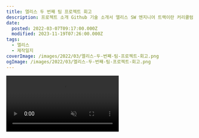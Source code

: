 ```yaml
---
title: 엘리스 두 번째 팀 프로젝트 회고
description: 프로젝트 소개 Github 기술 소개서 엘리스 SW 엔지니어 트랙이란 커리큘럼 속에서 꽤 오랜 시간 함께 교육을 들었으나, 비대면으로 진행된 탓에 교육생 간 소통이 원활하지 못했습니다.더군다나 수료 후에도 지속해서 교육생을 묶어줄 커뮤니티의 부재를 해결하고자 커뮤니티를 제작하게 되었습니다. 안타깝게 AI 트랙을 4기 동안이나 진행하면서도 없던 커뮤니티가 저희 수료 날에 디스코드 서버로 생겨버린 탓에 흐지부지되긴 했습니다. 엘리스에서 제공해준
date:
  posted: 2022-03-07T09:17:00.000Z
  modified: 2023-11-19T07:26:00.000Z
tags:
  - 엘리스
  - 제작일지
coverImage: /images/2022/03/엘리스-두-번째-팀-프로젝트-회고.png
ogImage: /images/2022/03/엘리스-두-번째-팀-프로젝트-회고.png
---
```


<video autoPlay playsInline muted loop src="/images/2022/03/Coderland.mp4" />

## 프로젝트 소개

* [Github](https://github.com/marshallku/Coderland)
* [기술 소개서](https://elice.notion.site/f1694b3c74dc452d86d83b90ec4ab361)

엘리스 SW 엔지니어 트랙이란 커리큘럼 속에서 꽤 오랜 시간 함께 교육을 들었으나, 비대면으로 진행된 탓에 교육생 간 소통이 원활하지 못했습니다.  
더군다나 수료 후에도 지속해서 교육생을 묶어줄 커뮤니티의 부재를 해결하고자 커뮤니티를 제작하게 되었습니다.

안타깝게 AI 트랙을 4기 동안이나 진행하면서도 없던 커뮤니티가 저희 수료 날에 디스코드 서버로 생겨버린 탓에 흐지부지되긴 했습니다.

엘리스에서 제공해준 서버 외에도 제 서버 2대를 사비로 투자했고, 팀원 분 aws 프리티어 클라우드도 투자했고, [coderland.dev](https://coderland.dev/)이란 도메인까지 사비로 구매해 여러모로 진심으로 준비한 프로젝트였으나, 결과가 조금 아쉽게 돼버렸네요.  
주제 자체가 엘리스 측에서 뭔가 진행하면 바로 엎어지기 쉬운 주제라 꾸준히 생각하고 경계하고 있었으나, 이리 빨리 엎어지는 것까진 안타깝게도 예상하지 못했습니다.

### 기술 스택

**Frontend**

![TypeScript](https://img.shields.io/badge/typescript-%23007ACC.svg?style=for-the-badge&logo=typescript&logoColor=white) ![React](https://img.shields.io/badge/react-%2320232a.svg?style=for-the-badge&logo=react&logoColor=%2361DAFB) ![CSS3](https://img.shields.io/badge/css3-%231572B6.svg?style=for-the-badge&logo=css3&logoColor=white) ![Jest](https://img.shields.io/badge/-jest-%23C21325?style=for-the-badge&logo=jest&logoColor=white) ![Vite](https://img.shields.io/static/v1?style=for-the-badge&message=Vite&color=646CFF&logo=Vite&logoColor=FFFFFF&label=) 

**Backend**

![TypeScript](https://img.shields.io/badge/typescript-%23007ACC.svg?style=for-the-badge&logo=typescript&logoColor=white) ![Express.js](https://img.shields.io/badge/express.js-%23404d59.svg?style=for-the-badge&logo=express&logoColor=%2361DAFB) ![Jest](https://img.shields.io/badge/-jest-%23C21325?style=for-the-badge&logo=jest&logoColor=white) ![PHP](https://img.shields.io/badge/php-%23777BB4.svg?style=for-the-badge&logo=php&logoColor=white) 

**Database**

![MongoDB](https://img.shields.io/badge/MongoDB-%234ea94b.svg?style=for-the-badge&logo=mongodb&logoColor=white) 

**Server**

![Nginx](https://img.shields.io/badge/nginx-%23009639.svg?style=for-the-badge&logo=nginx&logoColor=white) 

**Version Control**

![Git](https://img.shields.io/badge/git-%23F05033.svg?style=for-the-badge&logo=git&logoColor=white) ![GitLab](https://img.shields.io/badge/gitlab-%23181717.svg?style=for-the-badge&logo=gitlab&logoColor=white) 

**CI / CD**

![GitLab CI](https://img.shields.io/badge/gitlab%20ci-%23181717.svg?style=for-the-badge&logo=gitlab&logoColor=white) 

**OS**

![Ubuntu](https://img.shields.io/badge/Ubuntu-E95420?style=for-the-badge&logo=ubuntu&logoColor=white) 

### 서버 구조

![코더랜드 서버 구조](/images/2022/03/server-structure.png)

## 시작하기 전 세운 목표

* 코드 리뷰하기
* 테스트 코드 작성 및 테스트 환경 구성하기
* 더욱 깔끔한 코드 작성하기
* 1차 프로젝트를 진행하며 한 잘못 반복하지 않기

위 네 목표를 큰 틀로 잡고 시작했습니다.

## 잘 한 것

### 코드 리뷰

![코드 리뷰](/images/2022/03/review.png)

1차 프로젝트 땐 바닐라로만 작업해야 해서 구현할 것도 많은데 시간은 촉박해 문제를 전부 제가 해결해버릴 때가 많았습니다.  
알량한 재주로 타인의 성장 가능성을 뺏은 것 같단 죄책감도 있고, 팀원분들께 도움이 되고자 하는 마음도 있어 이번엔 바쁜 와중에도 짬 내서 코드 리뷰를 꼼꼼히 진행했습니다.

`Master - Sprint - Dev` 구조로 브랜치를 만들어 진행했는데, `Dev` 브랜치에서 각자 기능을 구현한 뒤 `Sprint` 브랜치로 병합하고, 스프린트 단위가 끝날 때마다 `Master`로 병합하는 방식을 취했습니다. `Dev` 브랜치에서 `Sprint` 브랜치로 병합할 땐 제가 확인하고 병합을 진행하고 `Master`로 병합할 땐 코치님이 리뷰를 진행해주셨는데, 확실히 리뷰어가 있으니 많은 문제를 줄일 수 있었습니다.

* 네이밍 컨벤션 통일
* 프로젝트 구조 유지
* CI / CD와 함께 더욱 견고한 프로젝트 제작
* 코드 품질 유지 및 향상

등의 다양한 장점이 있었고, 앞으로도 반드시 해나가야겠다고 생각합니다.

코드 리뷰를 받으러 들어갔다가 어째 하고 온 게 더 많아진 것 같지만, 코드를 읽는 능력 등도 향상됐고 제가 파악하지 못하던 문제를 코치님께 피드백도 받았으니 여러모로 서로에게 큰 도움이 되었다 생각합니다.

### 테스트 환경 구성

* 스테이징 서버 구축
* CI 및 CD 구축

두 개 모두 아주 큰 도움이 되었습니다.

`useEffect`를 잘못 활용해 글 상세 페이지에 접속하면 api 요청을 보내고, 상태가 업데이트되면 다시 api 요청을 보내는 아주 기막힌 상황인데, 가장 인상적인 오류였기에 들고 와 봤습니다.

이런 이슈 몇 개 때문에 제 서버가 수차례 의도치 않은 DDoS 공격을 받아내야 했고, 외에도 수차례 CI와 코드 리뷰로 미처 걸러내지 못한 오류를 배포 전에 잡아낼 수 있었습니다. 실험적인 기능을 도입할 때에도 실 서버와 거의 같은 상황에서 동작 여부를 테스트할 수 있으니 로컬 환경보다 훨씬 신뢰할 수 있는 테스트 결과를 제공해줬습니다.

더불어 브랜치에 변화가 있을 때마다 자동으로 배포가 이뤄지니, 온전히 개발과 코드 리뷰에만 집중할 수 있는 환경이 제공되어 최대한 애플리케이션 제작에만 집중할 수 있었습니다.  
물론 Gitlab CI 설정하느라 한나절 정도를 까먹긴 했습니다만…개발 기간이 조금 더 길었더라면 투자한 시간보다 훨씬 많은 시간을 절약할 수 있었으리라 생각합니다.

### 컨벤션 제작

![git 컨벤션](/images/2022/03/utility.png)

'한영 전환하기 귀찮아서'란 단소 단순한 이유로 커밋 메시지나 주석은 전부 영어로 작성해왔습니다.  
하지만 영어로 커밋 메시지를 작성하면 읽을 때도 쓸 때도 한글보다 힘들단 의견에 커밋 메시지를 한글로 작성하는 방향으로 진행했습니다.  
동사가 가장 앞으로 와 무슨 커밋인지 바로 파악할 수 있는 건 영어의 큰 장점이라 생각해, Fix, Update, Implement 등의 키워드를 추가해두고 메시지의 제일 앞에 대괄호로 추가하도록 진행했습니다.

외에도 제작 과정에서 가독성 향상과 통일성을 위해 코딩 컨벤션을 자잘하게 만들어가며 진행했고, CSS 네이밍 컨벤션도 BEM으로 통일하여 진행했습니다.

팀이 공유하는 규칙이 있어야 많은 일이 수월해진단 것을 다시금 뼈저리게 느꼈습니다.

### 직접 구현하는 습관

유독 웹 프론트엔드에서 자주 보이는 현상인데, 외부 라이브러리 등에 과하게 의존하는 것 같단 느낌을 받을 때가 가끔 있습니다.

* [터치 및 클릭으로 슬라이드 되는 캐러셀](https://github.com/marshallku/Coderland/blob/master/frontend/src/components/Carousel.tsx)
* [mui 느낌의 입력창](https://github.com/marshallku/Coderland/blob/master/frontend/src/components/Input.tsx)
* [http 클라이언트](https://github.com/marshallku/Coderland/blob/master/frontend/src/utils/fetcher.ts) (axios 대체)
* [시각 출력 관련 유틸](https://github.com/marshallku/Coderland/blob/master/frontend/src/utils/time.ts)
* [쿠키 파싱 / 삭제 유틸](https://github.com/marshallku/Coderland/blob/master/frontend/src/utils/cookie.ts)
* [쿼리 직 / 병렬화 유틸](https://github.com/marshallku/Coderland/blob/master/frontend/src/utils/url.ts)
* [최적화용 유틸](https://github.com/marshallku/Coderland/blob/master/frontend/src/utils/optimizer.ts)

등을 직접 구현했고, 애플리케이션에 적용하기에 부족하지도 않았습니다.

![코더랜드 의존성](/images/2022/03/dependencies.png)

도무지 시간 내에 구현하지 못할 것 같은 의존성만 추가했습니다.

대부분 라이브러리는 최대한 다양한 기호에 맞출 수 있게 제작되거나 최대한 다양한 상황을 처리하도록 제작돼 불필요하게 거대할 때가 많습니다. 사용자화가 아무리 뛰어나다 한들 애플리케이션에 녹여내는 게 힘들 때도 있고요.

직접 만들며 많은 공부도 되었고, 성능도 충분했으며, 두 프로젝트 모두 코치님께 칭찬을 들으면 들었지 흠이 되지 않았고, 일정 내에 결국 모든 걸 소화했습니다. 사이드 프로젝트나 학습의 목적이 어느 정도 포함된 프로젝트에선 이런 습관을 들여두는 게 나중에 자산이 되리라 생각하기에, 앞으로도 이 습관을 유지하며 다양한 시도를 해볼 생각입니다.

```ts
export default function formatClassName(...names: Array<unknown>) {
  return names.filter((x) => !!x).join(" ");
}
```

목록에 없는 것 중 간단하지만 꽤 많이 활용한 유틸리티입니다.

```tsx
<div className={`my-component ${state ? "my-component--state" : ""}`} />
<div className={`my-component${state ? " my-component--state" : ""}`} />
```

JSX를 사용하다 보면 꽤 자주 보이는 코드인데, 위의 방식을 사용하면 코드 에디터에선 깔끔하게 보이지만 HTML 렌더링이 지저분하고, 아래의 방식을 사용하면 개발하긴 힘들어도 렌더링 결과가 깔끔합니다.  
둘 다 불필요하게 삼항 연산자를 사용해야 한단 문제도 있고요.

```tsx
<div className={formatClassName(
  "my-component",
  state && "my-component--state"
)} />
```

개발 과정에서도, 렌더링 결과도 포기하지 않고 불필요한 삼항 연산자도 사용하지 않아도 되게 해줍니다.

### 더미 데이터 활용

아무래도 백엔드와 프론트엔드의 개발 속도가 같긴 힘듭니다. 프론트엔드에서 api 요청 결과가 필요한 시점이 와도 백엔드는 아직 DB 구조도 다 못 짰을 수도 있을 만큼 둘의 속도는 아주 다릅니다.  
명세를 작성하고, 필요한 정보를 공유한 뒤, 인터페이스를 작성하고 더미 데이터를 추가하는 것까지는 당연히 진행했습니다.

```ts
export default async <T>(data: T) => data;
```

저번 프로젝트에서 아쉬웠던 것이, 더미 데이터를 바로바로 불러와서 사용하다 보니, 비동기를 처리하는 코드를 나중에 따로 작성해야 하고, `import`를 너무 중구난방으로 하는 결과가 발생해 상술한 것처럼 간단한 함수를 작성하고, `dummy.ts`란 파일에서 모든 더미 데이터를 관리하고, 위 함수를 거쳐 반환해 비동기 처리까지 미리 끝내둘 수 있었습니다.

## 문제가 된 것

### 부족한 기획

아이디어가 괜찮았고, 디자인보단 CSS 작성이 익숙한 사람들이라 기획이 여러모로 부족한 상태에서 개발을 시작했습니다.

그러다 보니 이 부분엔 과연 어떤 디자인이 합리적인지, 이 기능이 추가되는 게 맞는지 등의 문제와 마주할 때마다 고민하느라 꽤 많은 시간을 투자해야 했습니다.  
또한 제작 과정에서 상술한 것처럼 '엘리스에서 무언가 진행하면 바로 엎어질 기획'이란 점이 내내 마음에 걸려 프로젝트의 방향성에 관한 논의도 가끔 스크럼에서 꺼냈습니다.

개발을 조금만 천천히 시작하고 깊은 고민을 했더라면 어느 정도 해결되었을 문제들이라 생각합니다.  
다음 프로젝트부턴 반드시 일정 기간 이상은 기획에 투자해야겠습니다.

### 다소 아쉬웠던 소통

발생하고 있는 이슈나 특정 안건에 대한 생각이 자유롭게 오가지 못했단 느낌이 개발 과정에도 그렇고 끝나고 돌아보면서도 그렇고 많이 듭니다.  
분위기가 이렇다 보니 저도 세부적인 일정을 계획해나간 걸 쉬이 공유하지 못했고, 팀원 분들도 이슈가 있을 때 쉽게 꺼내시지 못한단 느낌을 받았습니다.

자연스럽게 팀 단위의 효율을 끌어올리는 데 제동이 걸렸단 느낌이 들었고, 초기 기획 단계에서 '구현하면 좋지 않을까' 싶었던 채팅 기능은 끝내 제작하지 못했고, 1차 프로젝트 때보다 서로 열심히 하며 동기 부여되는 게 조금 약해진 것 같습니다. 시간에 쫓기다 프로젝트 막바지엔 일과를 분 단위로 짜두고 생활해야 하는 힘겨운 상황이 벌어지기도 했고요.

스크럼과 오피스 아워를 최대한 기록해두고, 코드 리뷰를 열심히 하며 문제가 될 것 같은 상황을 찾아내려 노력도 했으나 근본적인 문제 해결책은 아니었단 생각이 강하게 듭니다. 잡담도 쉽게 쉽게 할 수 있는 분위기를 만드는 방법에 관해 고민을 해봐야 할 것 같고, 혹여 그런 분위기가 생성되지 않더라도 적어도 이슈는 쉽게 공유할 수 있도록 다양한 협업 툴을 조사해봐야겠단 생각이 들었습니다.

### 전역 상태관리 능력

단적인 예시로 새 알림 존재 여부를 api 요청 시에 서버에서 반환해주는데, GNB에 해당 상태를 출력하기 위해 `window`에 Dispatch 함수를 등록해두고 api 요청을 보낼 때마다 새 알림 존재 여부를 확인해 해당 Dispatch 함수에 전달하도록 해뒀습니다.  
api 요청 시 중복되는 작업을 처리하기 위한 함수를 제작했는데, 해당 함수는 함수형 컴포넌트가 아니기에 Context API를 활용한 훅을 제작하기도 어려웠고, 해당 함수를 Context API로 관리하는 것도 과투자란 생각이 강하게 들었습니다. 이미 Context API로 관리하는 상태가 4개나 있기도 해 더 추가하기도 꺼려지는 상황이었고요.

결국 주어진 시간 내에 확실한 처리를 위해 전역에 Dispatch 함수를 등록했는데, 그리 권장되는 방식은 아닐 것 같아 전역 상태관리에 관한 내용을 조금 더 공부해봐야 할 것 같습니다.  
아직 외부 라이브러리를 도입할 만큼 프로젝트 규모가 크진 않다고 생각해 꾸역꾸역 Context API를 활용했는데, 너무 유연하지 못했나 싶기도 합니다. 가독성, 성능 등 다양한 지표에서 각종 라이브러리와 Context API도 비교해봐야겠습니다.

## 추가로 할 것

### 문서화

![Typescript 코딩 표준](/images/2022/03/Coding-Standard.png)

[노션에서 확인](https://marshallku.notion.site/TS-Coding-Standard-c0340d7edadb461bbe56d0ec15127f10)

팀이 공유하는 다양한 규칙의 문서가 작성돼 있으면 좋겠다는 생각이 들어 코딩 표준부터 작성해가기 시작했습니다.  
작성할 땐 네이버도 Airbnb 규칙 조금 수정해서 쓰던데 큰 의미가 있을까 싶을 때도 있었지만, 과정에 다양한 좋은 자료를 보며 생각을 정리한 부분이 많아 꽤 많은 도움이 됐습니다.

Git 컨벤션 등도 추가로 정리해볼 생각입니다.  
이게 나름 문서 작성하며 정리하는 재미도 쏠쏠하네요.

여담으로, 노션 에디터에 잡렉도 많고, 해시로 페이지 내에서 이동할 때도 반 박자 느린데다, 구문 강조도 영 신통찮아 작성이 끝나면 다른 곳에 정리할 생각입니다.

### Figma 익히기 및 디자인 공부

Figma를 기본적인 수준 밖에 다루질 못하니 이런저런 제약이 많았습니다.  
디자인도 참 안타까운 수준이라 아직 갈 길이 멀다 싶네요.

Figma를 익히는 과정이 투자 대비 효용 가치가 현저히 낮다고 판단되면 디자인 라이브러리 같은 거라도 간단하게 만들어볼 생각입니다.

### 리팩터링

지금까지 경험을 바탕으로, 머리론 알고 있지만 귀찮아 굳이 하지 않았던 것들, 작업하며 깨달은 것들 등을 기반으로 차근차근 리팩터링을 시작했습니다.  
언제나 단순히 만들고 끝내는 게 아니라 꾸준히 유지 보수하는 게 중요하다고 생각하기에, 지금 배포되어있는 서비스 대부분을 차근차근 고쳐갈 예정입니다.

클린 코드, 리팩터링 같은 책도 읽어볼까 싶어 주문해뒀습니다.

## 끝내며

앞선 1차 프로젝트에서 에너지를 엄청나게 소비한 뒤 시작한 프로젝트라 마른걸레 쥐어짜듯 에너지를 쥐어짜며 작업했습니다. 더욱 잘하고 싶은 마음만큼은 줄지 않았기에 솔직히 힘들지 않았다면 거짓말일 겁니다.  
분명 눈은 뜨고 있는데 여기가 꿈인지 현실인지도 모르겠고, 멍해지는 시간도 길어지고, 정신적으로나 물리적으로 피폐해지는 와중에도 확실했던 건, 전 분명히 이걸 즐기고 있었단 겁니다. 결과물을 보며 벅차오르는 감정을 주체하지 못하겠을 때 다시금 제가 코딩을 얼마나 좋아하는지 깨달을 수 있었습니다.

<iframe width="560" height="560" src="https://www.youtube.com/embed/h2dUDBWwe4w?start=340" title="YouTube video player" frameborder="0" allow="accelerometer; autoplay; clipboard-write; encrypted-media; gyroscope; picture-in-picture" allowfullscreen="" />

작업하며 모차르트(W. A. Mozart)의 교향곡 41번을 다시금 듣기 시작했습니다. 아주 정교한 푸가 형식([곡의 대위법을 분석한 유튜브 비디오](https://youtu.be/YTxYykhQZbI?t=714))을 듣자마자 악보를 찾아보고 충격에 휩싸여 몇 날 며칠을 저 곡만 들었는데, 서버들을 설정하고 CI / CD가 개발이 진행될 때마다 잘 작동하는 걸 보고 있으니 저 곡을 처음 들었을 때의 전율을 다시금 느낄 수 있었습니다. 물론 저만큼의 정교함엔 턱없이 못 미치지만, 제 자식이 더 예뻐 보이는 법 아니겠습니까.  
저 곡을 들은 뒤로 존경하는 아키텍트에 모차르트도 추가되었는데, 존경하는 아키텍트께 한발 다가간 느낌도 들고 좋네요.

팀 프로젝트란 경험도 즐거웠기에, 사이드 프로젝트라도 더 해보고 싶은데, 사람을 어디서 어떻게 구할지가 애매하네요.

더욱 열심히 나아가겠단 다짐과 함께 이만 맺겠습니다.
